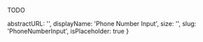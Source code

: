 TODO

  abstractURL: '',
  displayName: 'Phone Number Input',
  size: '',
  slug: 'PhoneNumberInput',
  isPlaceholder: true
}
